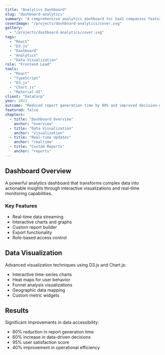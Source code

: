 ```yaml
---
title: "Analytics Dashboard"
slug: "dashboard-analytics"
summary: "A comprehensive analytics dashboard for SaaS companies featuring real-time data visualization and custom reporting."
coverImage: "/projects/dashboard-analytics/cover.svg"
gallery:
  - "/projects/dashboard-analytics/cover.svg"
tags:
  - "React"
  - "D3.js"
  - "Dashboard"
  - "Analytics"
  - "Data Visualization"
role: "Frontend Lead"
tools:
  - "React"
  - "TypeScript"
  - "D3.js"
  - "Chart.js"
  - "Material-UI"
client: "DataCorp"
year: 2023
outcome: "Reduced report generation time by 80% and improved decision-making speed"
featured: false
chapters:
  - title: "Dashboard Overview"
    anchor: "overview"
  - title: "Data Visualization"
    anchor: "visualization"
  - title: "Real-time Updates"
    anchor: "realtime"
  - title: "Custom Reports"
    anchor: "reports"
---
```


## Dashboard Overview

A powerful analytics dashboard that transforms complex data into actionable insights through interactive visualizations and real-time monitoring capabilities.

### Key Features

- Real-time data streaming
- Interactive charts and graphs
- Custom report builder
- Export functionality
- Role-based access control

## Data Visualization

Advanced visualization techniques using D3.js and Chart.js:

- Interactive time-series charts
- Heat maps for user behavior
- Funnel analysis visualizations
- Geographic data mapping
- Custom metric widgets

## Results

Significant improvements in data accessibility:
- 80% reduction in report generation time
- 60% increase in data-driven decisions
- 95% user satisfaction score
- 40% improvement in operational efficiency